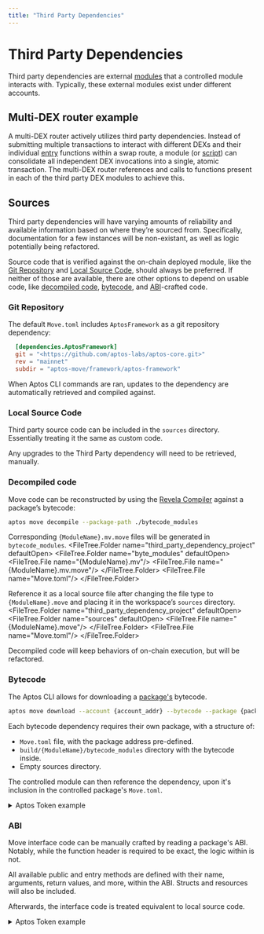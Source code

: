 ```yaml
---
title: "Third Party Dependencies"
---
```




# Third Party Dependencies

Third party dependencies are external [modules](book/modules-and-scripts.mdx) that a controlled module interacts with. Typically, these external modules exist under different accounts.


## Multi-DEX router example

A multi-DEX router actively utilizes third party dependencies. Instead of submitting multiple transactions to interact with different DEXs and their individual [entry](book/functions.mdx#entry-modifier) functions within a swap route, a module (or [script](book/modules-and-scripts.mdx#scripts)) can consolidate all independent DEX invocations into a single, atomic transaction. The multi-DEX router references and calls to functions present in each of the third party DEX modules to achieve this.

## Sources

Third party dependencies will have varying amounts of reliability and available information based on where they’re sourced from. Specifically, documentation for a few instances will be non-existant, as well as logic potentially being refactored.

Source code that is verified against the on-chain deployed module, like the [Git Repository](#git-repository) and [Local Source Code](#local-source-code), should always be preferred. If neither of those are available, there are other options to depend on usable code, like [decompiled code](#decompiled-code), [bytecode](#bytecode), and [ABI](#abi)-crafted code.

### Git Repository

The default `Move.toml` includes `AptosFramework` as a git repository dependency:

```toml filename="Move.toml"
  [dependencies.AptosFramework]
  git = "<https://github.com/aptos-labs/aptos-core.git>"
  rev = "mainnet"
  subdir = "aptos-move/framework/aptos-framework"
```

When Aptos CLI commands are ran, updates to the dependency are automatically retrieved and compiled against.

### Local Source Code

Third party source code can be included in the `sources` directory. Essentially treating it the same as custom code.

<FileTree>
  <FileTree.Folder name="third_party_dependency_project" defaultOpen>
    <FileTree.Folder name="source" defaultOpen>
      <FileTree.File name="{ControlledCode}.move"/>
      <FileTree.File name="{ThirdPartyCode}.move"/>
    </FileTree.Folder>
    <FileTree.File name="Move.toml"/>
  </FileTree.Folder>
</FileTree>

<Callout type="warning" emoji="⚠️">
    Any upgrades to the Third Party dependency will need to be retrieved, manually.
</Callout>

### Decompiled code

Move code can be reconstructed by using the [Revela Compiler](https://aptoslabs.medium.com/move-revealed-the-revela-decompiler-b206eaf48b45#27ad) against a package’s bytecode:

```bash filename="Terminal"
aptos move decompile --package-path ./bytecode_modules
```

Corresponding `{ModuleName}.mv.move` files will be generated in `bytecode_modules`.
<FileTree>
  <FileTree.Folder name="third_party_dependency_project" defaultOpen>
    <FileTree.Folder name="byte_modules" defaultOpen>
      <FileTree.File name="{ModuleName}.mv"/>
      <FileTree.File name="{ModuleName}.mv.move"/>
    </FileTree.Folder>
    <FileTree.File name="Move.toml"/>
  </FileTree.Folder>
</FileTree>

Reference it as a local source file after changing the file type to `{ModuleName}.move` and placing it in the workspace’s `sources` directory.
<FileTree>
  <FileTree.Folder name="third_party_dependency_project" defaultOpen>
    <FileTree.Folder name="sources" defaultOpen>
      <FileTree.File name="{ModuleName}.move"/>
    </FileTree.Folder>
    <FileTree.File name="Move.toml"/>
  </FileTree.Folder>
</FileTree>

<Callout type="info" emoji="ℹ️">
    Decompiled code will keep behaviors of on-chain execution, but will be refactored.
</Callout>


### Bytecode

The Aptos CLI allows for downloading a [package's](book/packages.mdx) bytecode. 

```bash filename="Terminal"
aptos move download --account {account_addr} --bytecode --package {package_name} 
```

Each bytecode dependency requires their own package, with a structure of:
- `Move.toml` file, with the package address pre-defined.
- `build/{ModuleName}/bytecode_modules` directory with the bytecode inside.
- Empty sources directory.

The controlled module can then reference the dependency, upon it's inclusion in the controlled package's `Move.toml`.

<details>

<summary>Aptos Token example</summary>

A controlled `invoking_code.move` module interacts with the external `aptos_token` module:
```move filename="invoking_code.move"
module invoker::invoking_code {
    use aptos_token_objects_addr::aptos_token;

    public entry fun wrapper_add_property(): u64 {
        aptos_token::add_property(...);
    }
}
```

The below command retrieves the necessary [AptosTokenObjects package](https://explorer.aptoslabs.com/account/0x4/modules/code/aptos_token/mint?network=mainnet) bytecode from the Mainnet.

```bash filename="Terminal"
aptos move download --account 0x4 \
--bytecode --package AptosTokenObjects \
--output-dir ./aptos_token_bytecode_output/
```

<FileTree>
  <FileTree.Folder name="invoking_code" defaultOpen>
      <FileTree.Folder name="aptos_token_bytecode_output" defaultOpen>
        <FileTree.Folder name="byte_modules" defaultOpen>
        <FileTree.File name="aptos_token.mv"/>
        </FileTree.Folder>
      </FileTree.Folder>
      <FileTree.Folder name="sources">
        <FileTree.File name="invoking_code.move"/>
      </FileTree.Folder>
      <FileTree.File name="Move.toml"/>
  </FileTree.Folder>
</FileTree>




The created dependency package structure and contents for `aptos_token` is:
<FileTree>
  <FileTree.Folder name="aptos_token_objects_addr" defaultOpen>
    <FileTree.Folder name="build" defaultOpen>
      <FileTree.Folder name="aptos_token" defaultOpen>
        <FileTree.Folder name="bytecode_modules" defaultOpen>
          <FileTree.File name="aptos_token.mv"/>
        </FileTree.Folder>
      </FileTree.Folder>
    </FileTree.Folder>
    <FileTree.Folder name="sources">
      <FileTree.File name="..."/>
    </FileTree.Folder>
    <FileTree.File name="Move.toml"/>
    </FileTree.Folder>
    <FileTree.Folder name="invoking_code">
      <FileTree.Folder name="aptos_token_bytecode_output" >
        <FileTree.Folder name="byte_modules" defaultOpen>
        <FileTree.File name="aptos_token.mv"/>
        <FileTree.File name="aptos_token.mv.move"/>
        <FileTree.File name="..."/>
        </FileTree.Folder>
      </FileTree.Folder>
      <FileTree.Folder name="sources">
        <FileTree.File name="invoking_code.move"/>
      </FileTree.Folder>
      <FileTree.File name="Move.toml"/>
  </FileTree.Folder>
</FileTree>

```toml filename="aptos_token_objects_addr/Move.toml"
[package]
name = "aptos_token"
version = "0.0.0"
[addresses]
aptos_token_module_addr = "0x4"
```


The dependency list from the controlled `invoking_code.move` module will include a local reference to the bytecode package, allowing for compilation.
```toml filename="invoking_code/Move.toml"
[package]
name = "invoking_code"
[addresses]
invoker = "_"
[dependencies]
aptos_token = { local = "../aptos_token_objects_addr" }
```
</details>

### ABI

Move interface code can be manually crafted by reading a package's ABI. Notably, while the function header is required to be exact, the logic within is not.

<Callout type="info" emoji="ℹ️">
    All available public and entry methods are defined with their name, arguments, return values, and more, within the ABI. Structs and resources will also be included.
</Callout>

Afterwards, the interface code is treated equivalent to local source code.




<details>
    <summary>Aptos Token example</summary>

    Below is a portion of the `AptosTokenObjects` ABI, gathered from the [Aptos Explorer](https://explorer.aptoslabs.com/account/0x0000000000000000000000000000000000000000000000000000000000000004/modules/code/aptos_token?network=mainnet#:~:text=1114-,ABI,-%7B):



    ```json
    {
    "address": "0x4",
    "name": "aptos_token",
    "friends": [],
    "exposed_functions": [
        {
        "name": "add_property",
        "visibility": "public",
        "is_entry": true,
        "is_view": false,
        "generic_type_params": [
            {
            "constraints": [
                "key"
            ]
            }
        ],
        "params": [
            "&signer",
            "0x1::object::Object<T0>",
            "0x1::string::String",
            "0x1::string::String",
            "vector<u8>"
        ],
        "return": []
        },
        ...
    ]
    }
    ```


    An interface Move file can be handwritten and treated as a source file. Looking similar to:

    ```move
    module 0x4::aptos_token {
        // ...
        public entry fun add_property<T: key>(
            creator: &signer,
            token: Object<T>,
            key: String,
            type: String,
            value: vector<u8>,
        ) acquires AptosCollection, AptosToken {
            abort 0
        }
    }
    ```

    <FileTree>
    <FileTree.Folder name="third_party_dependency_project" defaultOpen>
        <FileTree.Folder name="source" defaultOpen>
        <FileTree.File name="{ControlledCode}.move"/>
        <FileTree.File name="aptos_token.move"/>
        </FileTree.Folder>
        <FileTree.File name="Move.toml"/>
    </FileTree.Folder>
    </FileTree>


</details>


